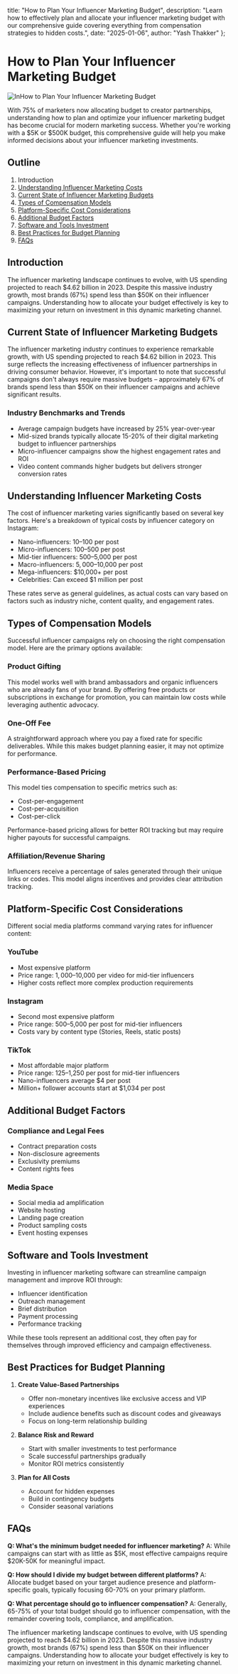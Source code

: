   title: "How to Plan Your Influencer Marketing Budget",
  description: "Learn how to effectively plan and allocate your influencer marketing budget with our comprehensive guide covering everything from compensation strategies to hidden costs.",
  date: "2025-01-06",
  author: "Yash Thakker"
};

# How to Plan Your Influencer Marketing Budget

![InHow to Plan Your Influencer Marketing Budget](/images/blog-posts/how-to-plan-your-influencer-marketing-budget.jpeg)

With 75% of marketers now allocating budget to creator partnerships, understanding how to plan and optimize your influencer marketing budget has become crucial for modern marketing success. Whether you're working with a $5K or $500K budget, this comprehensive guide will help you make informed decisions about your influencer marketing investments.

## Outline

1. Introduction
2. [Understanding Influencer Marketing Costs](#understanding-influencer-marketing-costs)
3. [Current State of Influencer Marketing Budgets]([#understanding-influencer-marketing-costs])
3. [Types of Compensation Models](#types-of-compensation-models)
4. [Platform-Specific Cost Considerations](#platform-specific-cost-considerations)
5. [Additional Budget Factors](#additional-budget-factors)
6. [Software and Tools Investment](#software-and-tools-investment)
7. [Best Practices for Budget Planning](#best-practices-for-budget-planning)
8. [FAQs](#faqs)

## Introduction

The influencer marketing landscape continues to evolve, with US spending projected to reach $4.62 billion in 2023. Despite this massive industry growth, most brands (67%) spend less than $50K on their influencer campaigns. Understanding how to allocate your budget effectively is key to maximizing your return on investment in this dynamic marketing channel.

## Current State of Influencer Marketing Budgets

The influencer marketing industry continues to experience remarkable growth, with US spending projected to reach $4.62 billion in 2023. This surge reflects the increasing effectiveness of influencer partnerships in driving consumer behavior. However, it's important to note that successful campaigns don't always require massive budgets – approximately 67% of brands spend less than $50K on their influencer campaigns and achieve significant results.

### Industry Benchmarks and Trends
- Average campaign budgets have increased by 25% year-over-year
- Mid-sized brands typically allocate 15-20% of their digital marketing budget to influencer partnerships
- Micro-influencer campaigns show the highest engagement rates and ROI
- Video content commands higher budgets but delivers stronger conversion rates

## Understanding Influencer Marketing Costs

The cost of influencer marketing varies significantly based on several key factors. Here's a breakdown of typical costs by influencer category on Instagram:

- Nano-influencers: $10–$100 per post
- Micro-influencers: $100–$500 per post
- Mid-tier influencers: $500–$5,000 per post
- Macro-influencers: $5,000–$10,000 per post
- Mega-influencers: $10,000+ per post
- Celebrities: Can exceed $1 million per post

These rates serve as general guidelines, as actual costs can vary based on factors such as industry niche, content quality, and engagement rates.

## Types of Compensation Models

Successful influencer campaigns rely on choosing the right compensation model. Here are the primary options available:

### Product Gifting
This model works well with brand ambassadors and organic influencers who are already fans of your brand. By offering free products or subscriptions in exchange for promotion, you can maintain low costs while leveraging authentic advocacy.

### One-Off Fee
A straightforward approach where you pay a fixed rate for specific deliverables. While this makes budget planning easier, it may not optimize for performance.

### Performance-Based Pricing
This model ties compensation to specific metrics such as:
- Cost-per-engagement
- Cost-per-acquisition
- Cost-per-click

Performance-based pricing allows for better ROI tracking but may require higher payouts for successful campaigns.

### Affiliation/Revenue Sharing
Influencers receive a percentage of sales generated through their unique links or codes. This model aligns incentives and provides clear attribution tracking.

## Platform-Specific Cost Considerations

Different social media platforms command varying rates for influencer content:

### YouTube
- Most expensive platform
- Price range: $1,000–$10,000 per video for mid-tier influencers
- Higher costs reflect more complex production requirements

### Instagram
- Second most expensive platform
- Price range: $500–$5,000 per post for mid-tier influencers
- Costs vary by content type (Stories, Reels, static posts)

### TikTok
- Most affordable major platform
- Price range: $125–$1,250 per post for mid-tier influencers
- Nano-influencers average $4 per post
- Million+ follower accounts start at $1,034 per post

## Additional Budget Factors

### Compliance and Legal Fees
- Contract preparation costs
- Non-disclosure agreements
- Exclusivity premiums
- Content rights fees

### Media Space
- Social media ad amplification
- Website hosting
- Landing page creation
- Product sampling costs
- Event hosting expenses

## Software and Tools Investment

Investing in influencer marketing software can streamline campaign management and improve ROI through:
- Influencer identification
- Outreach management
- Brief distribution
- Payment processing
- Performance tracking

While these tools represent an additional cost, they often pay for themselves through improved efficiency and campaign effectiveness.

## Best Practices for Budget Planning

1. **Create Value-Based Partnerships**
   - Offer non-monetary incentives like exclusive access and VIP experiences
   - Include audience benefits such as discount codes and giveaways
   - Focus on long-term relationship building

2. **Balance Risk and Reward**
   - Start with smaller investments to test performance
   - Scale successful partnerships gradually
   - Monitor ROI metrics consistently

3. **Plan for All Costs**
   - Account for hidden expenses
   - Build in contingency budgets
   - Consider seasonal variations

## FAQs

**Q: What's the minimum budget needed for influencer marketing?**
A: While campaigns can start with as little as $5K, most effective campaigns require $20K-50K for meaningful impact.

**Q: How should I divide my budget between different platforms?**
A: Allocate budget based on your target audience presence and platform-specific goals, typically focusing 60-70% on your primary platform.

**Q: What percentage should go to influencer compensation?**
A: Generally, 65-75% of your total budget should go to influencer compensation, with the remainder covering tools, compliance, and amplification.

The influencer marketing landscape continues to evolve, with US spending projected to reach $4.62 billion in 2023. Despite this massive industry growth, most brands (67%) spend less than $50K on their influencer campaigns. Understanding how to allocate your budget effectively is key to maximizing your return on investment in this dynamic marketing channel.